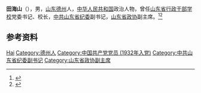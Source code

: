 '''田海山'''（{{bd|1909年||1995年|}}），男，[[山东|山东]][[德州|德州]]人，[[中华人民共和国|中华人民共和国]]政治人物，曾任[[山东省行政干部学校|山东省行政干部学校]]党委书记、校长，[[中共山东省纪委|中共山东省纪委]]副书记，[[山东省政协|山东省政协]]副主席。<ref>{{Cite journal|url=https://kns.cnki.net/KCMS/detail/detail.aspx?dbcode=CJFQ&dbname=CJFD2010&filename=CQYT201002006&uid=WEEvREcwSlJHSldSdmVqelcxVTNEZjk1Tmt6Rk5kTXNjQ2RsS1ptTUdJOD0=$9A4hF_YAuvQ5obgVAqNKPCYcEjKensW4IQMovwHtwkF4VYPoHbKxJw!!&v=MzAxOTZZb1I4ZVgxTHV4WVM3RGgxVDNxVHJXTTFGckNVUjdxZmIrUnFGeWptVmJ6QUpqelNlckc0SDlITXJZOUY=|title=田海山的早期革命路|author=孙昕, 毕妍艳|year=2010|issue=02|issn=1672-5794|journal=|doi=}}</ref><ref>{{Cite book|title=中华人民共和国职官志|author=何虎生, 李耀东, 向常福主编|publisher=中国社会出版社|year=2003|isbn=9787800883934|location=北京|pages=}}</ref>

== 参考资料 ==
{{reflist}}

{{中国人物小作品}}

{{Authority control}}
{{DEFAULTSORT:Tian田}}
[[Category:田姓|Hai]]
[[Category:德州人|Category:德州人]]
[[Category:中国共产党党员_(1932年入党)|Category:中国共产党党员 (1932年入党)]]
[[Category:中共山东省纪委副书记|Category:中共山东省纪委副书记]]
[[Category:山东省政协副主席|Category:山东省政协副主席]]